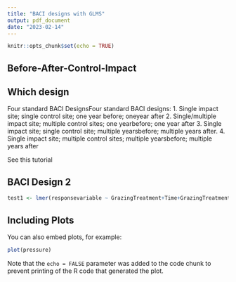```yaml
---
title: "BACI designs with GLMS"
output: pdf_document
date: "2023-02-14"
---
```


```r
knitr::opts_chunk$set(echo = TRUE)
```

## Before-After-Control-Impact


## Which design
Four standard BACI DesignsFour standard BACI designs:
1. Single impact site; single control site; one year before; oneyear after
2. Single/multiple impact site; multiple control sites; one yearbefore; one year after
3. Single impact site; single control site; multiple yearsbefore; multiple years after.
4. Single impact site; multiple control sites; multiple yearsbefore; multiple years after

See this tutorial

## BACI Design 2
```r

test1 <- lmer(responsevariable ~ GrazingTreatment+Time+GrazingTreatment:Time, random~1|Plot/Time, data=yourdata)

```

## Including Plots

You can also embed plots, for example:

```r
plot(pressure)
```

Note that the `echo = FALSE` parameter was added to the code chunk to prevent printing of the R code that generated the plot.
